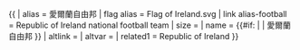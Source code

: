{{ {{{1<noinclude>|country showdata</noinclude>}}}
| alias = 愛爾蘭自由邦
| flag alias = Flag of Ireland.svg
| link alias-football = Republic of Ireland national football team
| size = {{{size|}}}
| name = {{#if: {{{name|}}} | {{{name|}}} | 愛爾蘭自由邦 }}
| altlink = {{{altlink|}}}
| altvar = {{{altvar|}}}
<noinclude>
| related1 = Republic of Ireland
</noinclude>
}}<noinclude>
</noinclude>